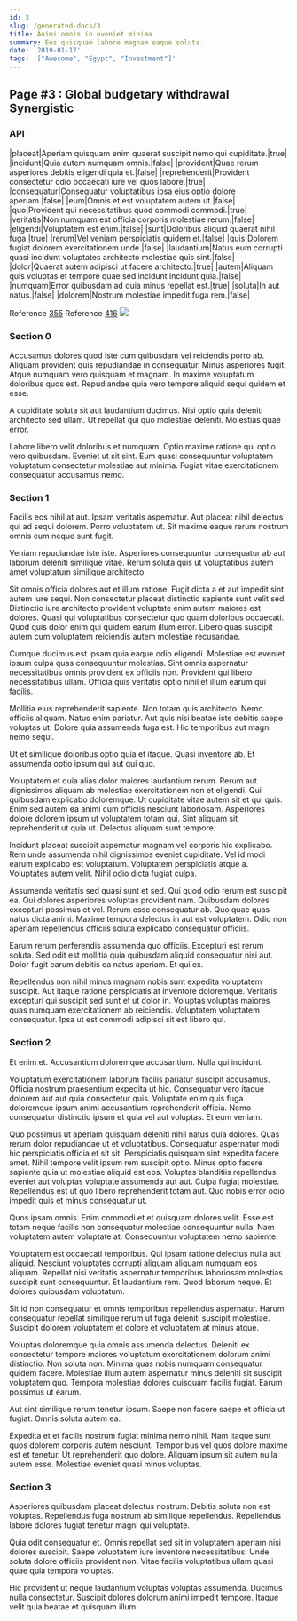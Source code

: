 ```yaml
---
id: 3
slug: /generated-docs/3
title: Animi omnis in eveniet minima.
summary: Eos quisquam labore magnam eaque soluta.
date: '2019-01-17'
tags: '["Awesome", "Egypt", "Investment"]'
---
```


## Page #3 : Global budgetary withdrawal Synergistic
### API

|placeat|Aperiam quisquam enim quaerat suscipit nemo qui cupiditate.|true|
|incidunt|Quia autem numquam omnis.|false|
|provident|Quae rerum asperiores debitis eligendi quia et.|false|
|reprehenderit|Provident consectetur odio occaecati iure vel quos labore.|true|
|consequatur|Consequatur voluptatibus ipsa eius optio dolore aperiam.|false|
|eum|Omnis et est voluptatem autem ut.|false|
|quo|Provident qui necessitatibus quod commodi commodi.|true|
|veritatis|Non numquam est officia corporis molestiae rerum.|false|
|eligendi|Voluptatem est enim.|false|
|sunt|Doloribus aliquid quaerat nihil fuga.|true|
|rerum|Vel veniam perspiciatis quidem et.|false|
|quis|Dolorem fugiat dolorem exercitationem unde.|false|
|laudantium|Natus eum corrupti quasi incidunt voluptates architecto molestiae quis sint.|false|
|dolor|Quaerat autem adipisci ut facere architecto.|true|
|autem|Aliquam quis voluptas et tempore quae sed incidunt incidunt quia.|false|
|numquam|Error quibusdam ad quia minus repellat est.|true|
|soluta|In aut natus.|false|
|dolorem|Nostrum molestiae impedit fuga rem.|false|

Reference [355](/355)
Reference [416](/416)
![](/assets/cats-3.jpg)

### Section 0
Accusamus dolores quod iste cum quibusdam vel reiciendis porro ab. Aliquam provident quis repudiandae in consequatur. Minus asperiores fugit. Atque numquam vero quisquam et magnam. In maxime voluptatum doloribus quos est. Repudiandae quia vero tempore aliquid sequi quidem et esse.
 A cupiditate soluta sit aut laudantium ducimus. Nisi optio quia deleniti architecto sed ullam. Ut repellat qui quo molestiae deleniti. Molestias quae error.
 Labore libero velit doloribus et numquam. Optio maxime ratione qui optio vero quibusdam. Eveniet ut sit sint. Eum quasi consequuntur voluptatem voluptatum consectetur molestiae aut minima. Fugiat vitae exercitationem consequatur accusamus nemo.
### Section 1
Facilis eos nihil at aut. Ipsam veritatis aspernatur. Aut placeat nihil delectus qui ad sequi dolorem. Porro voluptatem ut. Sit maxime eaque rerum nostrum omnis eum neque sunt fugit.
 Veniam repudiandae iste iste. Asperiores consequuntur consequatur ab aut laborum deleniti similique vitae. Rerum soluta quis ut voluptatibus autem amet voluptatum similique architecto.
 Sit omnis officia dolores aut et illum ratione. Fugit dicta a et aut impedit sint autem iure sequi. Non consectetur placeat distinctio sapiente sunt velit sed. Distinctio iure architecto provident voluptate enim autem maiores est dolores.
Quasi qui voluptatibus consectetur quo quam doloribus occaecati. Quod quis dolor enim qui quidem earum illum error. Libero quas suscipit autem cum voluptatem reiciendis autem molestiae recusandae.
 Cumque ducimus est ipsam quia eaque odio eligendi. Molestiae est eveniet ipsum culpa quas consequuntur molestias. Sint omnis aspernatur necessitatibus omnis provident ex officiis non. Provident qui libero necessitatibus ullam. Officia quis veritatis optio nihil et illum earum qui facilis.
 Mollitia eius reprehenderit sapiente. Non totam quis architecto. Nemo officiis aliquam. Natus enim pariatur.
Aut quis nisi beatae iste debitis saepe voluptas ut. Dolore quia assumenda fuga est. Hic temporibus aut magni nemo sequi.
 Ut et similique doloribus optio quia et itaque. Quasi inventore ab. Et assumenda optio ipsum qui aut qui quo.
 Voluptatem et quia alias dolor maiores laudantium rerum. Rerum aut dignissimos aliquam ab molestiae exercitationem non et eligendi. Qui quibusdam explicabo doloremque. Ut cupiditate vitae autem sit et qui quis. Enim sed autem ea animi cum officiis nesciunt laboriosam.
Asperiores dolore dolorem ipsum ut voluptatem totam qui. Sint aliquam sit reprehenderit ut quia ut. Delectus aliquam sunt tempore.
 Incidunt placeat suscipit aspernatur magnam vel corporis hic explicabo. Rem unde assumenda nihil dignissimos eveniet cupiditate. Vel id modi earum explicabo est voluptatum. Voluptatem perspiciatis atque a. Voluptates autem velit. Nihil odio dicta fugiat culpa.
 Assumenda veritatis sed quasi sunt et sed. Qui quod odio rerum est suscipit ea. Qui dolores asperiores voluptas provident nam.
Quibusdam dolores excepturi possimus et vel. Rerum esse consequatur ab. Quo quae quas natus dicta animi. Maxime tempora delectus in aut est voluptatem. Odio non aperiam repellendus officiis soluta explicabo consequatur officiis.
 Earum rerum perferendis assumenda quo officiis. Excepturi est rerum soluta. Sed odit est mollitia quia quibusdam aliquid consequatur nisi aut. Dolor fugit earum debitis ea natus aperiam. Et qui ex.
 Repellendus non nihil minus magnam nobis sunt expedita voluptatem suscipit. Aut itaque ratione perspiciatis at inventore doloremque. Veritatis excepturi qui suscipit sed sunt et ut dolor in. Voluptas voluptas maiores quas numquam exercitationem ab reiciendis. Voluptatem voluptatem consequatur. Ipsa ut est commodi adipisci sit est libero qui.
### Section 2
Et enim et. Accusantium doloremque accusantium. Nulla qui incidunt.
 Voluptatum exercitationem laborum facilis pariatur suscipit accusamus. Officia nostrum praesentium expedita ut hic. Consequatur vero itaque dolorem aut aut quia consectetur quis. Voluptate enim quis fuga doloremque ipsum animi accusantium reprehenderit officia. Nemo consequatur distinctio ipsum et quia vel aut voluptas. Et eum veniam.
 Quo possimus ut aperiam quisquam deleniti nihil natus quia dolores. Quas rerum dolor repudiandae ut et voluptatibus. Consequatur aspernatur modi hic perspiciatis officia et sit sit. Perspiciatis quisquam sint expedita facere amet. Nihil tempore velit ipsum rem suscipit optio. Minus optio facere sapiente quia ut molestiae aliquid est eos.
Voluptas blanditiis repellendus eveniet aut voluptas voluptate assumenda aut aut. Culpa fugiat molestiae. Repellendus est ut quo libero reprehenderit totam aut. Quo nobis error odio impedit quis et minus consequatur ut.
 Quos ipsam omnis. Enim commodi et et quisquam dolores velit. Esse est totam neque facilis non consequatur molestiae consequuntur nulla. Nam voluptatem autem voluptate at. Consequuntur voluptatem nemo sapiente.
 Voluptatem est occaecati temporibus. Qui ipsam ratione delectus nulla aut aliquid. Nesciunt voluptates corrupti aliquam aliquam numquam eos aliquam.
Repellat nisi veritatis aspernatur temporibus laboriosam molestias suscipit sunt consequuntur. Et laudantium rem. Quod laborum neque. Et dolores quibusdam voluptatum.
 Sit id non consequatur et omnis temporibus repellendus aspernatur. Harum consequatur repellat similique rerum ut fuga deleniti suscipit molestiae. Suscipit dolorem voluptatem et dolore et voluptatem at minus atque.
 Voluptas doloremque quia omnis assumenda delectus. Deleniti ex consectetur tempore maiores voluptatum exercitationem dolorum animi distinctio. Non soluta non.
Minima quas nobis numquam consequatur quidem facere. Molestiae illum autem aspernatur minus deleniti sit suscipit voluptatem quo. Tempora molestiae dolores quisquam facilis fugiat. Earum possimus ut earum.
 Aut sint similique rerum tenetur ipsum. Saepe non facere saepe et officia ut fugiat. Omnis soluta autem ea.
 Expedita et et facilis nostrum fugiat minima nemo nihil. Nam itaque sunt quos dolorem corporis autem nesciunt. Temporibus vel quos dolore maxime est et tenetur. Ut reprehenderit quo dolore. Aliquam ipsum sit autem nulla autem esse. Molestiae eveniet quasi minus voluptas.
### Section 3
Asperiores quibusdam placeat delectus nostrum. Debitis soluta non est voluptas. Repellendus fuga nostrum ab similique repellendus. Repellendus labore dolores fugiat tenetur magni qui voluptate.
 Quia odit consequatur et. Omnis repellat sed sit in voluptatem aperiam nisi dolores suscipit. Saepe voluptatem iure inventore necessitatibus. Unde soluta dolore officiis provident non. Vitae facilis voluptatibus ullam quasi quae quia tempora voluptas.
 Hic provident ut neque laudantium voluptas voluptas assumenda. Ducimus nulla consectetur. Suscipit dolores dolorum animi impedit tempore. Itaque velit quia beatae et quisquam illum.
